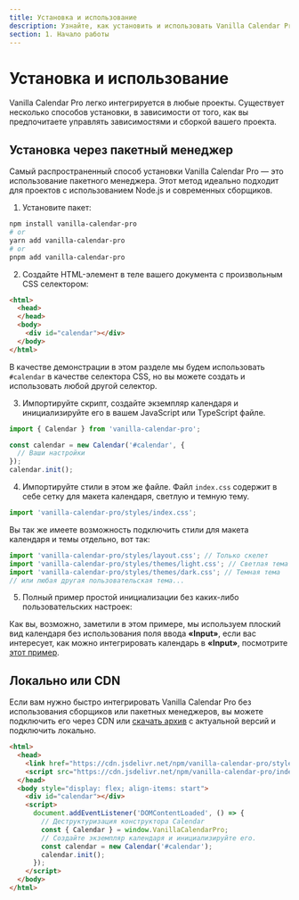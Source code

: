 ```yaml
---
title: Установка и использование
description: Узнайте, как установить и использовать Vanilla Calendar Pro. Интегрируйте календарь через пакетный менеджер или CDN, и настройте его в соответствии с вашими потребностями.
section: 1. Начало работы
---
```


# Установка и использование

Vanilla Calendar Pro легко интегрируется в любые проекты. Существует несколько способов установки, в зависимости от того, как вы предпочитаете управлять зависимостями и сборкой вашего проекта.

## Установка через пакетный менеджер

Самый распространенный способ установки Vanilla Calendar Pro — это использование пакетного менеджера. Этот метод идеально подходит для проектов с использованием Node.js и современных сборщиков.

1. Установите пакет:

```bash
npm install vanilla-calendar-pro
# or
yarn add vanilla-calendar-pro
# or
pnpm add vanilla-calendar-pro
```

2. Создайте HTML-элемент в теле вашего документа с произвольным CSS селектором:

```html
<html>
  <head>
  </head>
  <body>
    <div id="calendar"></div>
  </body>
</html>
```

<Info>В качестве демонстрации в этом разделе мы будем использовать `#calendar` в качестве селектора CSS, но вы можете создать и использовать любой другой селектор.</Info>

3. Импортируйте скрипт, создайте экземпляр календаря и инициализируйте его в вашем JavaScript или TypeScript файле.

```ts
import { Calendar } from 'vanilla-calendar-pro';

const calendar = new Calendar('#calendar', {
  // Ваши настройки
});
calendar.init();
```

4. Импортируйте стили в этом же файле. Файл `index.css` содержит в себе сетку для макета календаря, светлую и темную тему.

```ts
import 'vanilla-calendar-pro/styles/index.css';
```

Вы так же имеете возможность подключить стили для макета календаря и темы отдельно, вот так:

```ts
import 'vanilla-calendar-pro/styles/layout.css'; // Только скелет
import 'vanilla-calendar-pro/styles/themes/light.css'; // Светлая тема
import 'vanilla-calendar-pro/styles/themes/dark.css'; // Темная тема
// или любая другая пользовательская тема...
```

5. Полный пример простой инициализации без каких-либо пользовательских настроек:

<Sandbox example="installation-and-usage" />

<Info>Как вы, возможно, заметили в этом примере, мы используем плоский вид календаря без использования поля ввода **«Input»**, если вас интересует, как можно интегрировать календарь в **«Input»**, посмотрите [этот пример](/ru/docs/learn/type-default#s-input).</Info>

## Локально или CDN

Если вам нужно быстро интегрировать Vanilla Calendar Pro без использования сборщиков или пакетных менеджеров, вы можете подключить его через CDN или <a href="https://cdn.jsdelivr.net/npm/vanilla-calendar-pro@latest/package.zip" rel="noopener noreferrer" target="_blank">скачать архив</a> с актуальной версий и подключить локально.

```html
<html>
  <head>
    <link href="https://cdn.jsdelivr.net/npm/vanilla-calendar-pro/styles/index.css" rel="stylesheet">
    <script src="https://cdn.jsdelivr.net/npm/vanilla-calendar-pro/index.js" defer></script>
  </head>
  <body style="display: flex; align-items: start">
    <div id="calendar"></div>
    <script>
      document.addEventListener('DOMContentLoaded', () => {
        // Деструктуризация конструктора Calendar
        const { Calendar } = window.VanillaCalendarPro;
        // Создайте экземпляр календаря и инициализируйте его.
        const calendar = new Calendar('#calendar');
        calendar.init();
      });
    </script>
  </body>
</html>
```

